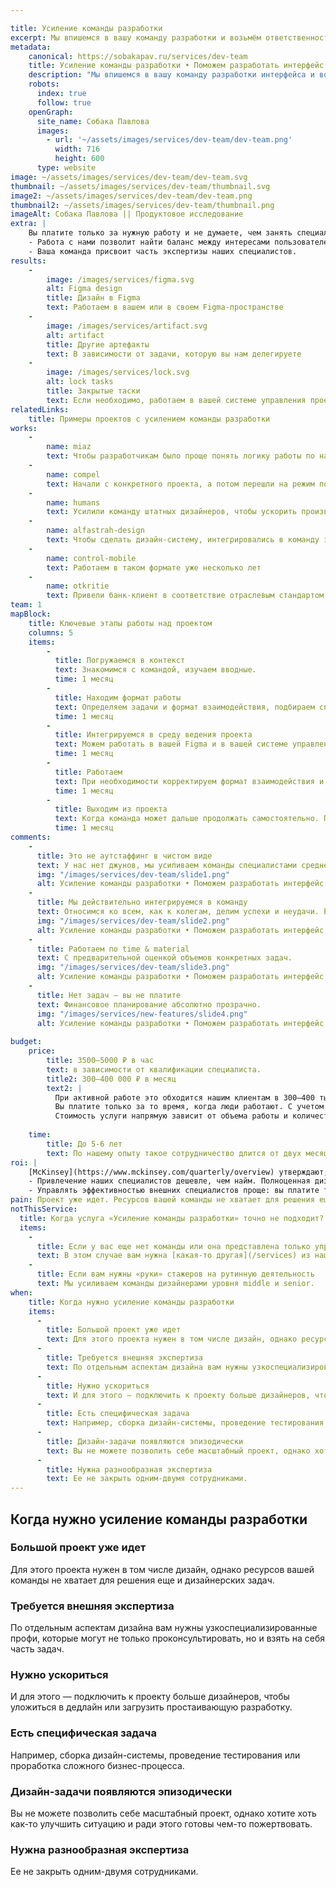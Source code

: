```yaml
---

title: Усиление команды разработки
excerpt: Мы впишемся в вашу команду разработки и возьмём ответственность за дизайн-задачи в проекте. Частично или полностью, от больших до крохотных.
metadata:
    canonical: https://sobakapav.ru/services/dev-team
    title: Усиление команды разработки • Поможем разработать интерфейс
    description: "Мы впишемся в вашу команду разработки интерфейса и возьмём ответственность за дизайн-задачи в проекте. Частично или полностью, от больших до крохотных."
    robots:
      index: true
      follow: true
    openGraph:
      site_name: Собака Павлова
      images:
        - url: '~/assets/images/services/dev-team/dev-team.png'
          width: 716
          height: 600
      type: website
image: ~/assets/images/services/dev-team/dev-team.svg
thumbnail: ~/assets/images/services/dev-team/thumbnail.svg
image2: ~/assets/images/services/dev-team/dev-team.png
thumbnail2: ~/assets/images/services/dev-team/thumbnail.png
imageAlt: Собака Павлова || Продуктовое исследование
extra: | 
    Вы платите только за нужную работу и не думаете, чем занять специалистов, когда у них нет задач
    - Работа с нами позволит найти баланс между интересами пользователей и бизнеса.
    - Ваша команда присвоит часть экспертизы наших специалистов. 
results:
    -
        image: /images/services/figma.svg
        alt: Figma design
        title: Дизайн в Figma
        text: Работаем в вашем или в своем Figma-пространстве
    -
        image: /images/services/artifact.svg
        alt: artifact
        title: Другие артефакты
        text: В зависимости от задачи, которую вы нам делегируете
    -
        image: /images/services/lock.svg
        alt: lock tasks
        title: Закрытые таски
        text: Если необходимо, работаем в вашей системе управления проектом
relatedLinks:
    title: Примеры проектов с усилением команды разработки
works:
    -
        name: miaz
        text: Чтобы разработчикам было проще понять логику работы по нашим картинкам и снять с клиента боль объяснений, описали поведение системы в подробной технической записке.
    -
        name: compel
        text: Начали с конкретного проекта, а потом перешли на режим постоянного присутствия в команде.
    -
        name: humans
        text: Усилили команду штатных дизайнеров, чтобы ускорить производство дизайна.   
    -
        name: alfastrah-design
        text: Чтобы сделать дизайн-систему, интегрировались в команду заказчика.
    -
        name: control-mobile
        text: Работаем в таком формате уже несколько лет    
    -
        name: otkritie
        text: Привели банк-клиент в соответствие отраслевым стандартом, усилив экспертизу штатной команды UX-специалистов 
team: 1        
mapBlock:
    title: Ключевые этапы работы над проектом
    columns: 5
    items:
        -
          title: Погружаемся в контекст
          text: Знакомимся с командой, изучаем вводные.
          time: 1 месяц
        -
          title: Находим формат работы
          text: Определяем задачи и формат взаимодействия, подбираем специалистов.
          time: 1 месяц
        -
          title: Интегрируемся в среду ведения проекта
          text: Можем работать в вашей Figma и в вашей системе управления проектом.
          time: 1 месяц
        -
          title: Работаем
          text: При необходимости корректируем формат взаимодействия и зону ответственности.
          time: 1 месяц
        -
          title: Выходим из проекта
          text: Когда команда может дальше продолжать самостоятельно. Передаем все наработки.
          time: 1 месяц
comments:
    -
      title: Это не аутстаффинг в чистом виде
      text: У нас нет джунов, мы усиливаем команды специалистами среднего и высокого уровня.
      img: "/images/services/dev-team/slide1.png"
      alt: Усиление команды разработки • Поможем разработать интерфейс
    -
      title: Мы действительно интегрируемся в команду
      text: Относимся ко всем, как к колегам, делим успехи и неудачи. Если вам нужен более формализованное взаимодействие с подрядчиками, то этот формат не подойдет, но мы можем предложить продуктовый дизайн.
      img: "/images/services/dev-team/slide2.png"
      alt: Усиление команды разработки • Поможем разработать интерфейс
    -
      title: Работаем по time & material 
      text: С предварительной оценкой объемов конкретных задач.
      img: "/images/services/dev-team/slide3.png"
      alt: Усиление команды разработки • Поможем разработать интерфейс
    -
      title: Нет задач — вы не платите
      text: Финансовое планирование абсолютно прозрачно.
      img: "/images/services/new-features/slide4.png"
      alt: Усиление команды разработки • Поможем разработать интерфейс
      
budget:
    price:
        title: 3500‒5000 ₽ в час
        text: в зависимости от квалификации специалиста.
        title2: 300‒400 000 ₽ в месяц
        text2: |
          При активной работе это обходится нашим клиентам в 300‒400 тысяч рублей в месяц за команду из 2‒3 человек. 
          Вы платите только за то время, когда люди работают. С учетом всех затрат 2‒3 штатных специалиста такого уровня обходятся заметно дороже.              
          Стоимость услуги напрямую зависит от объема работы и количества необходимых специалистов.
       
    time:
        title: До 5-6 лет
        text: По нашему опыту такое сотрудничество длится от двух месяцев до 5-6 лет.
roi: | 
    [McKinsey](https://www.mckinsey.com/quarterly/overview) утверждают, что инвестиции в дизайн в целом позволяют компаниям [добиться существенного эффекта](https://www.mckinsey.com/capabilities/mckinsey-design/our-insights/the-business-value-of-design). В случае с усилением команды выгоды легко посчитать, а затраты просто контролировать.
    - Привлечение наших специалистов дешевле, чем найм. Полноценная дизайн-команда — это минимум 3-4 человека разной квалификации со всем набором дополнительных издержек: налоги, стоимость найма, отпусков, больничных, оборудования, лицензий, простоя, увольнения.
    - Управлять эффективностью внешних специалистов проще: вы платите только за нужную работу и не думаете про то, чем занять специалистов, когда у них нет задач. Это позволяет сфокусироваться на проекте, а не на загрузке людей.
pain: Проект уже идет. Ресурсов вашей команды не хватает для решения еще и дизайнерских задач, нужна внешняя экспертиза.
notThisService:
  title: Когда услуга «Усиление команды разработки» точно не подходит?
  items:
    -
      title: Если у вас еще нет команды или она представлена только управленцами
      text: В этом случае вам нужна [какая-то другая](/services) из наших услуг.
    -
      title: Если вам нужны «руки» стажеров на рутинную деятельность 
      text: Мы усиливаем команды дизайнерами уровня middle и senior.
when:
    title: Когда нужно усиление команды разработки
    items:
      -
        title: Большой проект уже идет
        text: Для этого проекта нужен в том числе дизайн, однако ресурсов вашей команды не хватает для решения еще и дизайнерских задач.
      -
        title: Требуется внешняя экспертиза
        text: По отдельным аспектам дизайна вам нужны узкоспециализированные профи, которые могут не только проконсультировать, но и взять на себя часть задач. 
      -
        title: Нужно ускориться
        text: И для этого — подключить к проекту больше дизайнеров, чтобы уложиться в дедлайн или загрузить простаивающую разработку.
      -
        title: Есть специфическая задача
        text: Например, сборка дизайн-системы, проведение тестирования или проработка сложного бизнес-процесса.
      -
        title: Дизайн-задачи появляются эпизодически
        text: Вы не можете позволить себе масштабный проект, однако хотите хоть как-то улучшить ситуацию и ради этого готовы чем-то пожертвовать.
      -
        title: Нужна разнообразная экспертиза
        text: Ее не закрыть одним-двумя сотрудниками.
---
```


## Когда нужно усиление команды разработки

### Большой проект уже идет

Для этого проекта нужен в том числе дизайн, однако ресурсов вашей команды не хватает для решения еще и дизайнерских задач.

### Требуется внешняя экспертиза

По отдельным аспектам дизайна вам нужны узкоспециализированные профи, которые могут не только проконсультировать, но и взять на себя часть задач. 

### Нужно ускориться

И для этого — подключить к проекту больше дизайнеров, чтобы уложиться в дедлайн или загрузить простаивающую разработку.

### Есть специфическая задача

Например, сборка дизайн-системы, проведение тестирования или проработка сложного бизнес-процесса.

### Дизайн-задачи появляются эпизодически

Вы не можете позволить себе масштабный проект, однако хотите хоть как-то улучшить ситуацию и ради этого готовы чем-то пожертвовать.

### Нужна разнообразная экспертиза

Ее не закрыть одним-двумя сотрудниками.
